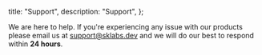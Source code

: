 
  title: "Support",
  description: "Support",
};

We are here to help. If you're experiencing any issue with our products please email us at [support@sklabs.dev](mailto:support@sklabs.dev)
and we will do our best to respond within **24 hours**.

